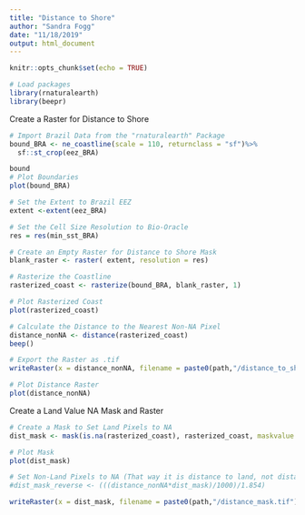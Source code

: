 ```yaml
---
title: "Distance to Shore"
author: "Sandra Fogg"
date: "11/18/2019"
output: html_document
---
```


```r
knitr::opts_chunk$set(echo = TRUE)
```


```r
# Load packages
library(rnaturalearth)
library(beepr)
```

Create a Raster for Distance to Shore
```r
# Import Brazil Data from the "rnaturalearth" Package
bound_BRA <- ne_coastline(scale = 110, returnclass = "sf")%>% 
  sf::st_crop(eez_BRA)

bound
# Plot Boundaries
plot(bound_BRA)

# Set the Extent to Brazil EEZ
extent <-extent(eez_BRA)

# Set the Cell Size Resolution to Bio-Oracle
res = res(min_sst_BRA)

# Create an Empty Raster for Distance to Shore Mask
blank_raster <- raster( extent, resolution = res)

# Rasterize the Coastline
rasterized_coast <- rasterize(bound_BRA, blank_raster, 1)

# Plot Rasterized Coast
plot(rasterized_coast)

# Calculate the Distance to the Nearest Non-NA Pixel
distance_nonNA <- distance(rasterized_coast)
beep()

# Export the Raster as .tif
writeRaster(x = distance_nonNA, filename = paste0(path,"/distance_to_shore_coastline.tif"), overwrite = F)

# Plot Distance Raster
plot(distance_nonNA)
```

Create a Land Value NA Mask and Raster
```r

# Create a Mask to Set Land Pixels to NA
dist_mask <- mask(is.na(rasterized_coast), rasterized_coast, maskvalue = 1, updatevalue = NA)

# Plot Mask
plot(dist_mask)

# Set Non-Land Pixels to NA (That way it is distance to land, not distance to non-land) ?
#dist_mask_reverse <- (((distance_nonNA*dist_mask)/1000)/1.854)

writeRaster(x = dist_mask, filename = paste0(path,"/distance_mask.tif"), overwrite = F)
```